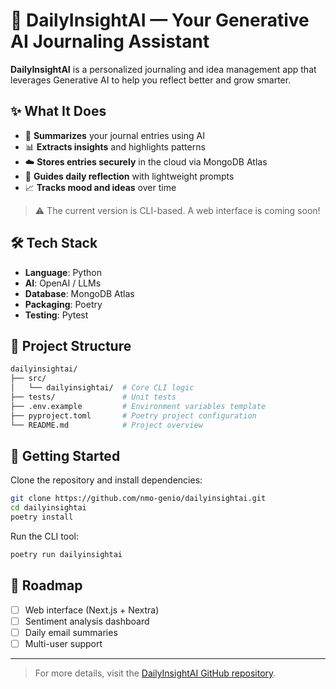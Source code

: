 
# 🧠 DailyInsightAI — Your Generative AI Journaling Assistant

**DailyInsightAI** is a personalized journaling and idea management app that leverages Generative AI to help you reflect better and grow smarter.

## ✨ What It Does

- 📝 **Summarizes** your journal entries using AI
- 📊 **Extracts insights** and highlights patterns
- ☁️ **Stores entries securely** in the cloud via MongoDB Atlas
- 🧭 **Guides daily reflection** with lightweight prompts
- 📈 **Tracks mood and ideas** over time

> ⚠️ The current version is CLI-based. A web interface is coming soon!

## 🛠️ Tech Stack

- **Language**: Python
- **AI**: OpenAI / LLMs
- **Database**: MongoDB Atlas
- **Packaging**: Poetry
- **Testing**: Pytest

## 📂 Project Structure

```bash
dailyinsightai/
├── src/
│   └── dailyinsightai/  # Core CLI logic
├── tests/               # Unit tests
├── .env.example         # Environment variables template
├── pyproject.toml       # Poetry project configuration
└── README.md            # Project overview
```

## 🚀 Getting Started

Clone the repository and install dependencies:

```bash
git clone https://github.com/nmo-genio/dailyinsightai.git
cd dailyinsightai
poetry install
```

Run the CLI tool:

```bash
poetry run dailyinsightai
```

## 📌 Roadmap

- [ ] Web interface (Next.js + Nextra)
- [ ] Sentiment analysis dashboard
- [ ] Daily email summaries
- [ ] Multi-user support

---

> For more details, visit the [DailyInsightAI GitHub repository](https://github.com/nmo-genio/dailyinsightai).
